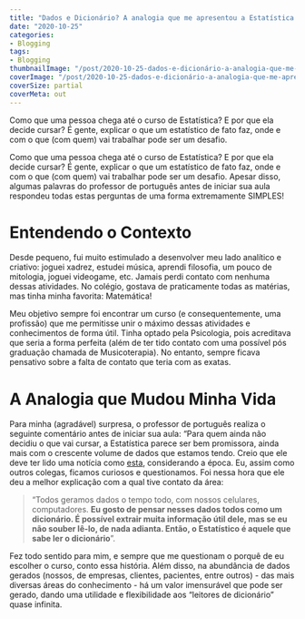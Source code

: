 ```yaml
---
title: "Dados e Dicionário? A analogia que me apresentou a Estatística!"
date: "2020-10-25"
categories:
- Blogging
tags:
- Blogging
thumbnailImage: "/post/2020-10-25-dados-e-dicionário-a-analogia-que-me-apresentou-a-estatística/dicionario.jpg"
coverImage: "/post/2020-10-25-dados-e-dicionário-a-analogia-que-me-apresentou-a-estatística/dicionario.jpg"
coverSize: partial
coverMeta: out
---
```


Como que uma pessoa chega até o curso de Estatística? E por que ela decide cursar? É gente, explicar o que um estatístico de fato faz, onde e com o que (com quem) vai trabalhar pode ser um desafio.
<!--more-->

Como que uma pessoa chega até o curso de Estatística? E por que ela decide cursar? É gente, explicar o que um estatístico de fato faz, onde e com o que (com quem) vai trabalhar pode ser um desafio. Apesar disso, algumas palavras do professor de português antes de iniciar sua aula respondeu todas estas perguntas de uma forma extremamente SIMPLES!

# Entendendo o Contexto

Desde pequeno, fui muito estimulado a desenvolver meu lado analítico e criativo: joguei xadrez, estudei música, aprendi filosofia, um pouco de mitologia, joguei videogame, etc. Jamais perdi contato com nenhuma dessas atividades. No colégio, gostava de praticamente todas as matérias, mas tinha minha favorita: Matemática!

Meu objetivo sempre foi encontrar um curso (e consequentemente, uma profissão) que me permitisse unir o máximo dessas atividades e conhecimentos de forma útil. Tinha optado pela Psicologia, pois acreditava que seria a forma perfeita (além de ter tido contato com uma possível pós graduação chamada de Musicoterapia). No entanto, sempre ficava pensativo sobre a falta de contato que teria com as exatas.

# A Analogia que Mudou Minha Vida

Para minha (agradável) surpresa, o professor de português realiza o seguinte comentário antes de iniciar sua aula: "Para quem ainda não decidiu o que vai cursar, a Estatística parece ser bem promissora, ainda mais com o crescente volume de dados que estamos tendo. Creio que ele deve ter lido uma notícia como [esta](https://exame.com/carreira/melhor-profissao-do-ano-nos-eua-deve-explodir-no-brasil-entenda/), considerando a época. Eu, assim como outros colegas, ficamos curiosos e questionamos. Foi nessa hora que ele deu a melhor explicação com a qual tive contato da área: 

>"Todos geramos dados o tempo todo, com nossos celulares, computadores. **Eu gosto de pensar nesses dados todos como um dicionário. É possível extrair muita informação útil dele, mas se eu não souber lê-lo, de nada adianta. Então, o Estatístico é aquele que sabe ler o dicionário**".

Fez todo sentido para mim, e sempre que me questionam o porquê de eu escolher o curso, conto essa história. Além disso, na abundância de dados gerados (nossos, de empresas, clientes, pacientes, entre outros) - das mais diversas áreas do conhecimento -  há um valor imensurável que pode ser gerado, dando uma utilidade e flexibilidade aos "leitores de dicionário" quase infinita.